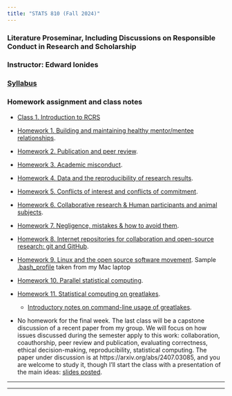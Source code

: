 ```yaml
---
title: "STATS 810 (Fall 2024)"
---
```


###  Literature Proseminar, Including Discussions on Responsible Conduct in Research and Scholarship
 
### Instructor: Edward Ionides 

### [Syllabus](syllabus.html) 

### Homework assignment and class notes

* [Class 1. Introduction to RCRS](first-class.html)

* [Homework 1. Building and maintaining healthy mentor/mentee relationships](hw01.pdf).


* [Homework 2. Publication and peer review](hw02.pdf).

* [Homework 3. Academic misconduct](hw03.pdf). 

* [Homework 4. Data and the reproducibility of research results](hw04.pdf).

* [Homework 5. Conflicts of interest and conflicts of commitment](hw05.pdf).

* [Homework 6. Collaborative research & Human participants and animal subjects](hw06.pdf).

* [Homework 7. Negligence, mistakes & how to avoid them](hw07.pdf).

* [Homework 8. Internet repositories for collaboration and open-source research: git and GitHub](hw08.html).

* [Homework 9. Linux and the open source software movement](hw09.pdf). Sample [.bash_profile](sample.bash_profile) taken from my Mac laptop

* [Homework 10. Parallel statistical computing](hw10.pdf).

* [Homework 11. Statistical computing on greatlakes](hw11.pdf).

    + [Introductory notes on command-line usage of greatlakes](gl/slides.pdf).

* No homework for the final week. The last class will be a capstone discussion of a recent paper from my group. We will focus on how issues discussed during the semester apply to this work: collaboration, coauthorship, peer review and publication, evaluating correctness, ethical decision-making, reproducibility, statistical computing. The paper under discussion is at https://arxiv.org/abs/2407.03085, and you are welcome to study it, though I'll start the class with a presentation of the main ideas: [slides posted](class14slides.pdf).

<!--
* [Homework 12. A workflow for reproducible statistical research: combining Latex and R with knitr](hw12.pdf).

    + [Debugging hints for homework 12](hw12supp.html).



-->

------------

-----------
